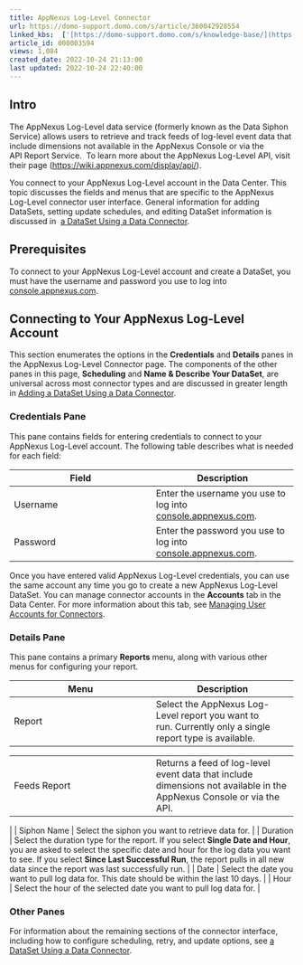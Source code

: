 ```yaml
---
title: AppNexus Log-Level Connector
url: https://domo-support.domo.com/s/article/360042928554
linked_kbs:  ['[https://domo-support.domo.com/s/knowledge-base/](https://domo-support.domo.com/s/knowledge-base/)', '[https://domo-support.domo.com/s/](https://domo-support.domo.com/s/)', '[https://domo-support.domo.com/s/topic/0TO5w000000ZammGAC](https://domo-support.domo.com/s/topic/0TO5w000000ZammGAC)', '[https://domo-support.domo.com/s/topic/0TO5w000000ZanLGAS](https://domo-support.domo.com/s/topic/0TO5w000000ZanLGAS)', '[https://domo-support.domo.com/s/topic/0TO5w000000ZaoQGAS](https://domo-support.domo.com/s/topic/0TO5w000000ZaoQGAS)', '[https://domo-support.domo.com/s/article/360042926274](https://domo-support.domo.com/s/article/360042926274)', '[https://domo-support.domo.com/s/article/360042926054](https://domo-support.domo.com/s/article/360042926054)', '[https://domo-support.domo.com/s/article/360042928554](https://domo-support.domo.com/s/article/360042928554)', '[https://domo-support.domo.com/s/topic/0TO5w000000ZaoQGAS/api-connectors](https://domo-support.domo.com/s/topic/0TO5w000000ZaoQGAS/api-connectors)', '[https://domo-support.domo.com/s/article/360043429933](https://domo-support.domo.com/s/article/360043429933)', '[https://domo-support.domo.com/s/article/360043429953](https://domo-support.domo.com/s/article/360043429953)', '[https://domo-support.domo.com/s/article/360042925494](https://domo-support.domo.com/s/article/360042925494)', '[https://domo-support.domo.com/s/article/360043429913](https://domo-support.domo.com/s/article/360043429913)', '[https://domo-support.domo.com/s/article/4408174643607](https://domo-support.domo.com/s/article/4408174643607)', '[https://domo-support.domo.com/s/login/](https://domo-support.domo.com/s/login/)']
article_id: 000003594
views: 1,084
created_date: 2022-10-24 21:13:00
last updated: 2022-10-24 22:40:00
---
```




Intro
-----


The AppNexus Log-Level data service (formerly known as the Data Siphon Service) allows users to retrieve and track feeds of log-level event data that include dimensions not available in the AppNexus Console or via the API Report Service.  To learn more about the AppNexus Log-Level API, visit their page (<https://wiki.appnexus.com/display/api/>).


You connect to your AppNexus Log-Level account in the Data Center. This topic discusses the fields and menus that are specific to the AppNexus Log-Level connector user interface. General information for adding DataSets, setting update schedules, and editing DataSet information is discussed in  [a DataSet Using a Data Connector](/s/article/360042926274 "Adding a DataSet Using a Data Connector").


Prerequisites
-------------


To connect to your AppNexus Log-Level account and create a DataSet, you must have the username and password you use to log into [console.appnexus.com](http://console.appnexus.com). 


Connecting to Your AppNexus Log-Level Account
---------------------------------------------


This section enumerates the options in the **Credentials** and **Details** panes in the AppNexus Log-Level Connector page. The components of the other panes in this page, **Scheduling** and **Name & Describe Your DataSet**, are universal across most connector types and are discussed in greater length in [Adding a DataSet Using a Data Connector](/s/article/360042926274 "Adding a DataSet Using a Data Connector").


### Credentials Pane


This pane contains fields for entering credentials to connect to your AppNexus Log-Level account. The following table describes what is needed for each field:  




| Field | Description |
| --- | --- |
| Username | Enter the username you use to log into [console.appnexus.com](http://console.appnexus.com).  |
| Password | Enter the password you use to log into [console.appnexus.com](http://console.appnexus.com).  |


Once you have entered valid AppNexus Log-Level credentials, you can use the same account any time you go to create a new AppNexus Log-Level DataSet. You can manage connector accounts in the **Accounts** tab in the Data Center. For more information about this tab, see [Managing User Accounts for Connectors](/s/article/360042926054 "Managing User Accounts for Connectors").


### Details Pane


This pane contains a primary **Reports** menu, along with various other menus for configuring your report.




| Menu | Description |
| --- | --- |
| Report | Select the AppNexus Log-Level report you want to run. Currently only a single report type is available.

|  |  |
| --- | --- |
| Feeds Report | Returns a feed of log-level event data that include dimensions not available in the AppNexus Console or via the API. |

 |
| Siphon Name | Select the siphon you want to retrieve data for. |
| Duration | Select the duration type for the report. If you select **Single Date and Hour**, you are asked to select the specific date and hour for the log data you want to see. If you select **Since Last Successful Run**, the report pulls in all new data since the report was last successfully run. |
| Date | Select the date you want to pull log data for. This date should be within the last 10 days. |
| Hour | Select the hour of the selected date you want to pull log data for. |


### Other Panes


For information about the remaining sections of the connector interface, including how to configure scheduling, retry, and update options, see [a DataSet Using a Data Connector](/s/article/360042926274 "Adding a DataSet Using a Data Connector").

